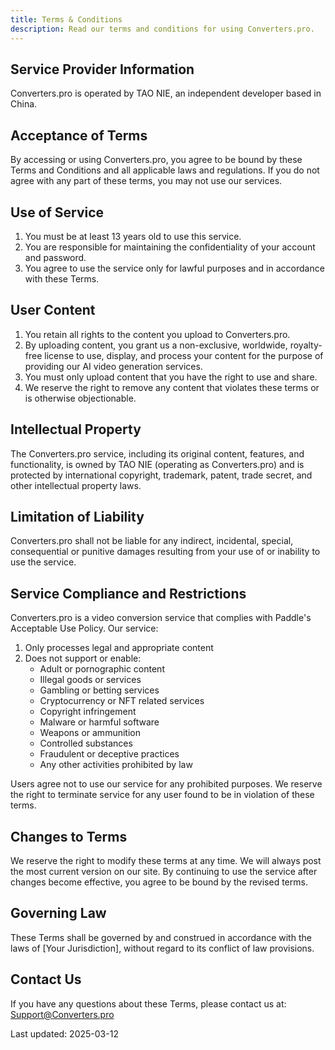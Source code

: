```yaml
---
title: Terms & Conditions
description: Read our terms and conditions for using Converters.pro.
---
```


## Service Provider Information
Converters.pro is operated by TAO NIE, an independent developer based in China.

## Acceptance of Terms

By accessing or using Converters.pro, you agree to be bound by these Terms and Conditions and all applicable laws and regulations. If you do not agree with any part of these terms, you may not use our services.

## Use of Service

1. You must be at least 13 years old to use this service.
2. You are responsible for maintaining the confidentiality of your account and password.
3. You agree to use the service only for lawful purposes and in accordance with these Terms.

## User Content

1. You retain all rights to the content you upload to Converters.pro.
2. By uploading content, you grant us a non-exclusive, worldwide, royalty-free license to use, display, and process your content for the purpose of providing our AI video generation services.
3. You must only upload content that you have the right to use and share.
4. We reserve the right to remove any content that violates these terms or is otherwise objectionable.

## Intellectual Property

The Converters.pro service, including its original content, features, and functionality, is owned by TAO NIE (operating as Converters.pro) and is protected by international copyright, trademark, patent, trade secret, and other intellectual property laws.

## Limitation of Liability

Converters.pro shall not be liable for any indirect, incidental, special, consequential or punitive damages resulting from your use of or inability to use the service.

## Service Compliance and Restrictions

Converters.pro is a video conversion service that complies with Paddle's Acceptable Use Policy. Our service:

1. Only processes legal and appropriate content
2. Does not support or enable:
   - Adult or pornographic content
   - Illegal goods or services
   - Gambling or betting services
   - Cryptocurrency or NFT related services
   - Copyright infringement
   - Malware or harmful software
   - Weapons or ammunition
   - Controlled substances
   - Fraudulent or deceptive practices
   - Any other activities prohibited by law

Users agree not to use our service for any prohibited purposes. We reserve the right to terminate service for any user found to be in violation of these terms.

## Changes to Terms

We reserve the right to modify these terms at any time. We will always post the most current version on our site. By continuing to use the service after changes become effective, you agree to be bound by the revised terms.

## Governing Law

These Terms shall be governed by and construed in accordance with the laws of [Your Jurisdiction], without regard to its conflict of law provisions.

## Contact Us

If you have any questions about these Terms, please contact us at: Support@Converters.pro

Last updated: 2025-03-12
